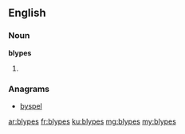 ==English==

===Noun===
'''blypes'''

# {{plural of|blype}}

===Anagrams===
* [[byspel#English|byspel]]

[[ar:blypes]]
[[fr:blypes]]
[[ku:blypes]]
[[mg:blypes]]
[[my:blypes]]